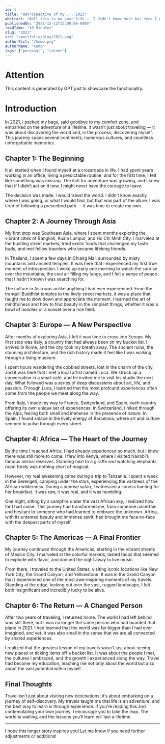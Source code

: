 ```yaml
---
id: 1
title: "Retrospective of my ... 2021"
abstract: "Well this is my past life... I didn't know much but here I got"
publishedOn: "2021-12-12T12:00:00-0400"
readTime: "10 Minutes"
slug: "2021"
src: "/portfolio/blog/2021.png"
authorPict: "/kumo.png"
authorName: "kumo"
tags: ["personal", "career"]
---
```


# Attention

This content is generated by GPT just to showcase the functionality.

# Introduction

In 2021, I packed my bags, said goodbye to my comfort zone, and embarked on the adventure of a lifetime. It wasn’t just about traveling — it was about discovering the world and, in the process, discovering myself. This journey spans several continents, numerous cultures, and countless unforgettable memories.

## Chapter 1: The Beginning

It all started when I found myself at a crossroads in life. I had spent years working in an office, living a predictable routine, and for the first time, I felt like something was missing. The itch for adventure was growing, and I knew that if I didn’t act on it now, I might never have the courage to leave.

The decision was made: I would travel the world. I didn’t know exactly where I was going, or what I would find, but that was part of the allure. I was tired of following a prescribed path — it was time to create my own.

## Chapter 2: A Journey Through Asia

My first stop was Southeast Asia, where I spent months exploring the vibrant cities of Bangkok, Kuala Lumpur, and Ho Chi Minh City. I marveled at the bustling street markets, tried exotic foods that challenged my taste buds, and met fellow travelers who became lifelong friends.

In Thailand, I spent a few days in Chiang Mai, surrounded by misty mountains and ancient temples. It was here that I experienced my first true moment of introspection. I woke up early one morning to watch the sunrise over the mountains, the cool air filling my lungs, and I felt a sense of peace that I hadn’t known I was searching for.

The culture in Asia was unlike anything I had ever experienced. From the tranquil Buddhist temples to the lively street markets, it was a place that taught me to slow down and appreciate the moment. I learned the art of mindfulness and how to find beauty in the simplest things, whether it was a bowl of noodles or a sunset over a rice field.

## Chapter 3: Europe — A New Perspective

After months of exploring Asia, I felt it was time to cross into Europe. My first stop was Italy, a country that had always been on my bucket list. I arrived in Rome, and the city took my breath away. The ancient ruins, the stunning architecture, and the rich history made it feel like I was walking through a living museum.

I spent hours wandering the cobbled streets, lost in the charm of the city, and it was here that I met a local artist named Luca. We struck up a conversation in a small café, and he invited me to visit his studio the next day. What followed was a series of deep discussions about art, life, and passion. Through Luca, I learned that the most profound experiences often come from the people we meet along the way.

From Italy, I made my way to France, Switzerland, and Spain, each country offering its own unique set of experiences. In Switzerland, I hiked through the Alps, feeling both small and immense in the presence of nature. In Spain, I found solace in the lively energy of Barcelona, where art and culture seemed to pulse through every street.

## Chapter 4: Africa — The Heart of the Journey

By the time I reached Africa, I had already experienced so much, but I knew there was still more to come. I flew into Kenya, where I visited Nairobi’s famous animal reserves. Standing next to a giraffe and watching elephants roam freely was nothing short of magical.

However, my real awakening came during a trip to Tanzania. I spent a week in the Serengeti, camping under the stars, experiencing the vastness of the African wilderness. During a sunrise safari, I witnessed a lioness hunting for her breakfast. It was raw, it was real, and it was humbling.

One night, sitting by a campfire under the vast African sky, I realized how far I had come. This journey had transformed me, from someone uncertain and hesitant to someone who had learned to embrace the unknown. Africa, with its untamed beauty and immense spirit, had brought me face-to-face with the deepest parts of myself.

## Chapter 5: The Americas — A Final Frontier

My journey continued through the Americas, starting in the vibrant streets of Mexico City. I marveled at the colorful markets, tasted tacos that seemed to explode with flavor, and danced the night away to live music.

From there, I traveled to the United States, visiting iconic locations like New York City, the Grand Canyon, and Yellowstone. It was in the Grand Canyon that I experienced one of the most awe-inspiring moments of my travels. Standing at the edge, looking out over the vast, rugged landscape, I felt both insignificant and incredibly lucky to be alive.

## Chapter 6: The Return — A Changed Person

After two years of traveling, I returned home. The world I had left behind was still there, but I was no longer the same person who had boarded that plane in 2021. I had learned that the world was far bigger than I had ever imagined, and yet, it was also small in the sense that we are all connected by shared experiences.

I realized that the greatest lesson of my travels wasn’t just about seeing new places or ticking items off a bucket list. It was about the people I met, the cultures I embraced, and the growth I experienced along the way. Travel had become my education, teaching me not only about the world but also about the vast potential within myself.

## Final Thoughts

Travel isn’t just about visiting new destinations; it’s about embarking on a journey of self-discovery. My travels taught me that life is an adventure, and the best way to learn is through experience. If you’re reading this and contemplating your own journey, I encourage you to take the leap. The world is waiting, and the lessons you’ll learn will last a lifetime.

---

I hope this longer story inspires you! Let me know if you need further adjustments or additions!
